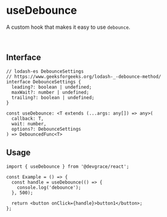 # useDebounce

A custom hook that makes it easy to use `debounce`.

<br />

## Interface
```tsx
// lodash-es DebounceSettings
// https://www.geeksforgeeks.org/lodash-_-debounce-method/
interface DebounceSettings {
  leading?: boolean | undefined;
  maxWait?: number | undefined;
  trailing?: boolean | undefined;
}

const useDebounce: <T extends (...args: any[]) => any>(
  callback: T, 
  wait: number, 
  options?: DebounceSettings
) => DebouncedFunc<T>
```

## Usage

```tsx
import { useDebounce } from '@devgrace/react';

const Example = () => {
  const handle = useDebounce(() => {
    console.log('debounce');
  }, 500);

  return <button onClick={handle}>button1</button>;
};